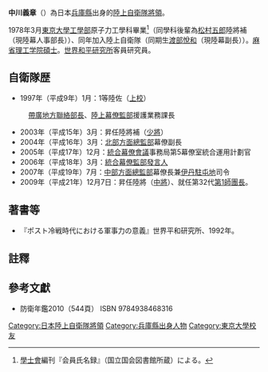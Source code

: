 {{Infobox military person
| name     = 中川義章
| birth_date = 1955年2月
| image=
| nationality      = {{JPN}}
|serviceyears=1978年－2013年
| rank= [[File:JGSDF_Lieutenant_General_insignia_(b).svg|17px]] [[中將|陸將（中將）]]
| branch      = {{flagicon image|Flag of the Japan Self-Defense Forces.svg}} [[陆上自卫队|陆上自卫队]]
}}
'''中川義章'''（{{bd|1955年|2月|||Nakagawa Yoshiaki}}）為日本[[兵庫縣|兵庫縣]]出身的[[陸上自衛隊|陸上自衛隊]][[將領|將領]]。

1978年3月[[東京大學大學院工學系研究科・工學部|東京大學工學部]]原子力工學科畢業<ref>[[學士會|學士會]]編刊『会員氏名録』（国立国会図書館所蔵）による。{{ja icon}}</ref>（同學科後輩為[[松村五郎|松村五郎]]陸將補（現陸幕人事部長））、同年加入陸上自衛隊（同期生[[渡部悅和|渡部悅和]]（現陸幕副長））。[[麻省理工学院|麻省理工学院]][[碩士|碩士]]。[[世界和平研究所|世界和平研究所]]客員研究員。

== 自衛隊歴 ==
* 1997年（平成9年）1月：1等陸佐（[[上校|上校]]）
:[[自衛隊帶廣地方協力本部|帶廣地方聯絡部長]]、[[陸上幕僚監部|陸上幕僚監部]]援護業務課長
* 2003年（平成15年）3月：昇任陸將補（[[少將|少將]]）
* 2004年（平成16年）3月：[[北部方面總監部|北部方面總監部]]幕僚副長
* 2005年（平成17年）12月：[[統合幕僚會議|統合幕僚會議]]事務局第5幕僚室統合運用計劃官
* 2006年（平成18年）3月：[[統合幕僚監部人物列表|統合幕僚監部發言人]]
* 2007年（平成19年）7月：[[中部方面總監部|中部方面總監部]]幕僚長兼[[伊丹駐屯地|伊丹駐屯地]]司令
* 2009年（平成21年）12月7日：昇任陸將（[[中將|中將]]）、就任第32代[[第1師團_(陸上自衛隊)|第1師團長]]。

== 著書等 ==
*『ポスト冷戦時代における軍事力の意義』世界平和研究所、1992年。 {{ja icon}}

==註釋==
{{reflist}}

==參考文獻==
* 防衛年鑑2010（544頁） ISBN 9784938468316 {{ja icon}}

{{DEFAULTSORT:Nakagawa Yoshiaki}}
[[Category:日本陸上自衛隊將領|Category:日本陸上自衛隊將領]]
[[Category:兵庫縣出身人物|Category:兵庫縣出身人物]]
[[Category:東京大學校友|Category:東京大學校友]]